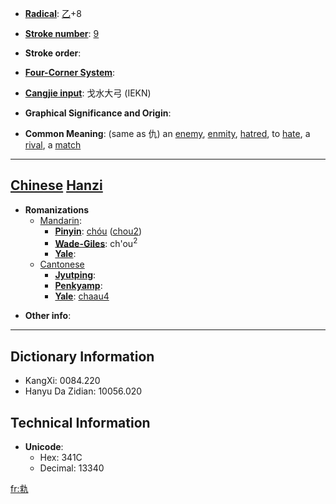 * '''[[Wiktionary:Chinese radical index| Radical]]''': [[Wiktionary:Chinese radical index 乙|乙]]+8

* '''[[Wiktionary:Chinese total strokes index|Stroke number]]''': [[Wiktionary:Chinese total strokes index 9|9]]

* '''Stroke order''': 

* '''[[Wiktionary:Chinese four corner index|Four-Corner System]]''': 

* '''[[Wiktionary:Chinese Cangjie index|Cangjie input]]''': 戈水大弓 (IEKN)

* '''Graphical Significance and Origin''': 

* '''Common Meaning''': (same as 仇) an [[enemy]], [[enmity]], [[hatred]], to [[hate]], a [[rival]], a [[match]]

----

== [[Chinese]] [[Hanzi]] ==

* '''Romanizations'''
** [[Mandarin]]:
*** '''[[Pinyin]]''': [[chóu]] ([[chou2]])
*** '''[[Wade-Giles]]''': ch'ou<sup>2</sup>
*** '''[[Yale]]''': 
**[[Cantonese]]
***'''[[Jyutping]]''':
***'''[[Penkyamp]]''': 
***'''[[Yale]]''': [[chaau4]]

* '''Other info''': 

----

== Dictionary Information ==

* KangXi: 0084.220
* Hanyu Da Zidian: 10056.020

== Technical Information ==

* '''Unicode''':
** Hex: 341C
** Decimal: 13340

[[fr:㐜]]